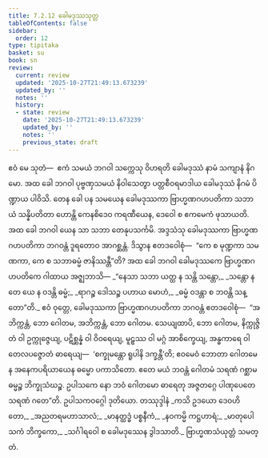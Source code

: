 ```yaml
---
title: 7.2.12 ခေါမဒုဿသုတ္တ
tableOfContents: false
sidebar:
  order: 12
type: tipitaka
basket: su
book: sn
review:
  current: review
  updated: '2025-10-27T21:49:13.673239'
  updated_by: ''
  notes: ''
  history:
  - state: review
    date: '2025-10-27T21:49:13.673239'
    updated_by: ''
    notes: ''
    previous_state: draft
---
```



<ReviewStatus review={frontmatter.review} showDetails={true} />

<HypothesisAnnotation frontmatter={frontmatter} />

<DynamicBreadcrumb />

<Division number="208" book="sn" e="ch" v="18" p="308">

<Paragraph number="1293" book="sn">
ဧဝံ မေ သုတံ—  ဧကံ သမယံ ဘဂဝါ သက္ကေသု ဝိဟရတိ ခေါမဒုဿံ နာမံ သကျာနံ နိဂမော. အထ ခေါ ဘဂဝါ ပုဗ္ဗဏှသမယံ နိဝါသေတွာ ပတ္တစီဝရမာဒါယ ခေါမဒုဿံ နိဂမံ ပိဏ္ဍာယ ပါဝိသိ. တေန ခေါ ပန သမယေန ခေါမဒုဿကာ ဗြာဟ္မဏဂဟပတိကာ သဘာယံ သန္နိပတိတာ ဟောန္တိ ကေနစိဒေဝ ကရဏီယေန, ဒေဝေါ စ ဧကမေကံ ဖုသာယတိ. အထ ခေါ ဘဂဝါ ယေန သာ သဘာ တေနုပသင်္ကမိ. အဒ္ဒသံသု ခေါမဒုဿကာ ဗြာဟ္မဏဂဟပတိကာ ဘဂဝန္တံ ဒူရတောဝ အာဂစ္ဆန္တံ. ဒိသွာန ဧတဒဝေါစုံ—  “ကေ စ မုဏ္ဍကာ သမဏကာ, ကေ စ သဘာဓမ္မံ ဇာနိဿန္တီ”တိ? အထ ခေါ ဘဂဝါ ခေါမဒုဿကေ ဗြာဟ္မဏဂဟပတိကေ ဂါထာယ အဇ္ဈဘာသိ—
</Paragraph>

<Paragraph number="1294" type="verses" book="sn">
_“နေသာ သဘာ ယတ္ထ န သန္တိ သန္တော,_  
_သန္တော န တေ ယေ န ဝဒန္တိ ဓမ္မံ;_  
_ရာဂဉ္စ ဒေါသဉ္စ ပဟာယ မောဟံ,_  
_ဓမ္မံ ဝဒန္တာ စ ဘဝန္တိ သန္တော”တိ._  

</Paragraph>

<Paragraph number="1295" book="sn">
ဧဝံ ဝုတ္တေ, ခေါမဒုဿကာ ဗြာဟ္မဏဂဟပတိကာ ဘဂဝန္တံ ဧတဒဝေါစုံ—  “အဘိက္ကန္တံ, ဘော ဂေါတမ, အဘိက္ကန္တံ, ဘော ဂေါတမ. သေယျထာပိ, ဘော ဂေါတမ, နိက္ကုဇ္ဇိတံ ဝါ ဥက္ကုဇ္ဇေယျ, ပဋိစ္ဆန္နံ ဝါ ဝိဝရေယျ, မူဠှဿ ဝါ မဂ္ဂံ အာစိက္ခေယျ, အန္ဓကာရေ ဝါ တေလပဇ္ဇောတံ ဓာရေယျ—  ‘စက္ခုမန္တော ရူပါနိ ဒက္ခန္တီ’တိ; ဧဝမေဝံ ဘောတာ ဂေါတမေန အနေကပရိယာယေန ဓမ္မော ပကာသိတော. ဧတေ မယံ ဘဝန္တံ ဂေါတမံ သရဏံ ဂစ္ဆာမ ဓမ္မဉ္စ ဘိက္ခုသံဃဉ္စ. ဥပါသကေ နော ဘဝံ ဂေါတမော ဓာရေတု အဇ္ဇတဂ္ဂေ ပါဏုပေတေ သရဏံ ဂတေ”တိ.

</Paragraph>
</Division>

<Paragraph number="1296" type="center" book="sn">
ဥပါသကဝဂ္ဂေါ ဒုတိယော.



</Paragraph>

<Paragraph number="1297" type="center" book="sn">
တဿုဒ္ဒါနံ


</Paragraph>

<Paragraph number="1298" type="verses" book="sn">
_ကသိ ဥဒယော ဒေဝဟိတော,_  
_အညတရမဟာသာလံ;_  
_မာနတ္ထဒ္ဓံ ပစ္စနီကံ,_  
_နဝကမ္မိ ကဋ္ဌဟာရံ;_  
_မာတုပေါသကံ ဘိက္ခကော,_  
_သင်္ဂါရဝေါ စ ခေါမဒုဿေန ဒွါဒသာတိ._  


</Paragraph>

<Paragraph number="1299" type="center" book="sn">
ဗြာဟ္မဏသံယုတ္တံ သမတ္တံ.
</Paragraph>